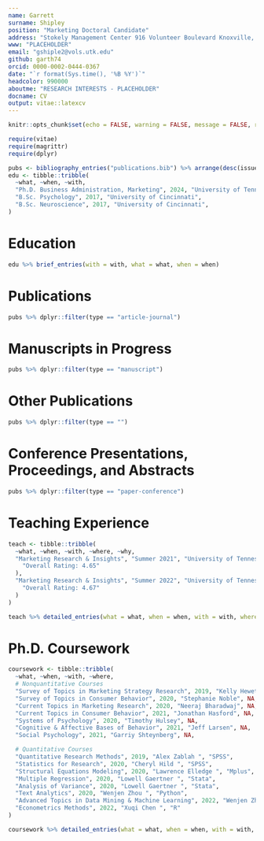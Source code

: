 ```yaml
---
name: Garrett
surname: Shipley
position: "Marketing Doctoral Candidate"
address: "Stokely Management Center 916 Volunteer Boulevard Knoxville, TN 37966-0530"
www: "PLACEHOLDER"
email: "gshiple2@vols.utk.edu"
github: garth74
orcid: 0000-0002-0444-0367
date: "`r format(Sys.time(), '%B %Y')`"
headcolor: 990000
aboutme: "RESEARCH INTERESTS - PLACEHOLDER"
docname: CV
output: vitae::latexcv
---
```


```r
knitr::opts_chunk$set(echo = FALSE, warning = FALSE, message = FALSE, root.dir = ".")

require(vitae)
require(magrittr)
require(dplyr)

pubs <- bibliography_entries("publications.bib") %>% arrange(desc(issued))
edu <- tibble::tribble(
  ~what, ~when, ~with,
  "Ph.D. Business Administration, Marketing", 2024, "University of Tennessee - Knoxville", # nolint
  "B.Sc. Psychology", 2017, "University of Cincinnati",
  "B.Sc. Neuroscience", 2017, "University of Cincinnati",
)
```

# Education

```r
edu %>% brief_entries(with = with, what = what, when = when)
```

# Publications

```r
pubs %>% dplyr::filter(type == "article-journal")
```

# Manuscripts in Progress

```r
pubs %>% dplyr::filter(type == "manuscript")
```

# Other Publications

```r
pubs %>% dplyr::filter(type == "")
```

# Conference Presentations, Proceedings, and Abstracts

```r
pubs %>% dplyr::filter(type == "paper-conference")
```

\newpage

# Teaching Experience

```r
teach <- tibble::tribble(
  ~what, ~when, ~with, ~where, ~why,
  "Marketing Research & Insights", "Summer 2021", "University of Tennessee - Knoxville", NA, list(
    "Overall Rating: 4.65"
  ),
  "Marketing Research & Insights", "Summer 2022", "University of Tennessee - Knoxville", NA, list(
    "Overall Rating: 4.67"
  )
)

teach %>% detailed_entries(what = what, when = when, with = with, where = where, why = why)
```

\newpage

# Ph.D. Coursework

```r
coursework <- tibble::tribble(
  ~what, ~when, ~with, ~where,
  # Nonquantitative Courses
  "Survey of Topics in Marketing Strategy Research", 2019, "Kelly Hewett", NA,
  "Survey of Topics in Consumer Behavior", 2020, "Stephanie Noble", NA,
  "Current Topics in Marketing Research", 2020, "Neeraj Bharadwaj", NA,
  "Current Topics in Consumer Behavior", 2021, "Jonathan Hasford", NA,
  "Systems of Psychology", 2020, "Timothy Hulsey", NA,
  "Cognitive & Affective Bases of Behavior", 2021, "Jeff Larsen", NA,
  "Social Psychology", 2021, "Garriy Shteynberg", NA,

  # Quantitative Courses
  "Quantitative Research Methods", 2019, "Alex Zablah ", "SPSS",
  "Statistics for Research", 2020, "Cheryl Hild ", "SPSS",
  "Structural Equations Modeling", 2020, "Lawrence Elledge ", "Mplus",
  "Multiple Regression", 2020, "Lowell Gaertner ", "Stata",
  "Analysis of Variance", 2020, "Lowell Gaertner ", "Stata",
  "Text Analytics", 2020, "Wenjen Zhou ", "Python",
  "Advanced Topics in Data Mining & Machine Learning", 2022, "Wenjen Zhou ", "Python",
  "Econometrics Methods", 2022, "Xuqi Chen ", "R"
)

coursework %>% detailed_entries(what = what, when = when, with = with, where = where)
```
